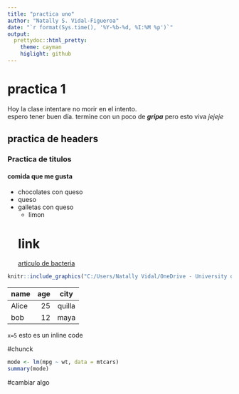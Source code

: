 ```yaml
---
title: "practica uno"
author: "Natally S. Vidal-Figueroa"
date: "`r format(Sys.time(), '%Y-%b-%d, %I:%M %p')`"
output:
  prettydoc::html_pretty:
    theme: cayman
    higlight: github
---
```


# practica 1

Hoy la clase intentare no morir en el intento.<br> espero tener buen día.
termine con un poco de ***gripa*** pero esto viva _jejeje_

## practica de headers

### Practica de titulos

#### comida que me gusta

- chocolates con queso
- queso
- galletas con queso
  - limon 
  
  # link
  [articulo de bacteria](https://pmc.ncbi.nlm.nih.gov/articles/PMC5565159/)
  
```r
knitr::include_graphics("C:/Users/Natally Vidal/OneDrive - University of Puerto Rico/datos de R/Captura de pantalla 2023-11-20 112219.png")
```



|name| age|city|
|----|----:|:----:|
|Alice|25|quilla|
bob|12|maya|


`x=5` esto es un inline code 

#chunck

```r
mode <- lm(mpg ~ wt, data = mtcars)
summary(mode)
```
#cambiar algo


